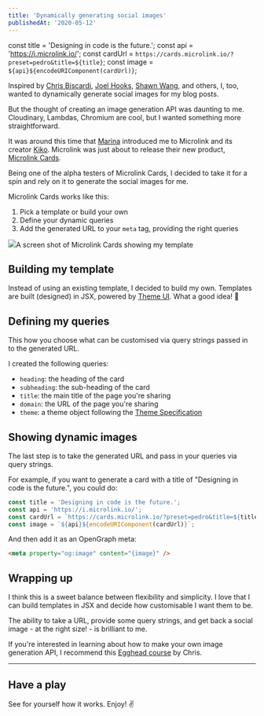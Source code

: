```yaml
---
title: 'Dynamically generating social images'
publishedAt: '2020-05-12'
---
```


const title = 'Designing in code is the future.';
const api = 'https://i.microlink.io/';
const cardUrl = `https://cards.microlink.io/?preset=pedro&title=${title}`;
const image = `${api}${encodeURIComponent(cardUrl)}`;

Inspired by [Chris Biscardi](https://twitter.com/chrisbiscardi), [Joel Hooks](https://twitter.com/jhooks), [Shawn Wang](https://twitter.com/swyx), and others, I, too, wanted to dynamically generate social images for my blog posts.

But the thought of creating an image generation API was daunting to me. Cloudinary, Lambdas, Chromium are cool, but I wanted something more straightforward.

It was around this time that [Marina](https://twitter.com/MarinaAisa/status/1250425913705025536) introduced me to Microlink and its creator [Kiko](https://twitter.com/kikobeats). Microlink was just about to release their new product, [Microlink Cards](https://cards.microlink.io/).

Being one of the alpha testers of Microlink Cards, I decided to take it for a spin and rely on it to generate the social images for me.

Microlink Cards works like this:

1. Pick a template or build your own
2. Define your dynamic queries
3. Add the generated URL to your `meta` tag, providing the right queries

<Image src={microlink}>A screen shot of Microlink Cards showing my template</Image>

## Building my template

Instead of using an existing template, I decided to build my own. Templates are built (designed) in JSX, powered by [Theme UI](https://theme-ui.com). What a good idea! 👏

## Defining my queries

This how you choose what can be customised via query strings passed in to the generated URL.

I created the following queries:

- `heading`: the heading of the card
- `subheading`: the sub-heading of the card
- `title`: the main title of the page you're sharing
- `domain`: the URL of the page you're sharing
- `theme`: a theme object following the [Theme Specification](https://theme-ui.com/theme-spec)

## Showing dynamic images

The last step is to take the generated URL and pass in your queries via query strings.

For example, if you want to generate a card with a title of "Designing in code is the future.", you could do:

```jsx
const title = 'Designing in code is the future.';
const api = 'https://i.microlink.io/';
const cardUrl = `https://cards.microlink.io/?preset=pedro&title=${title}`;
const image = `${api}${encodeURIComponent(cardUrl)}`;
```

And then add it as an OpenGraph meta:

```html
<meta property="og:image" content="{image}" />
```

## Wrapping up

I think this is a sweet balance between flexibility and simplicity. I love that I can build templates in JSX and decide how customisable I want them to be.

The ability to take a URL, provide some query strings, and get back a social image - at the right size! - is brilliant to me.

If you're interested in learning about how to make your own image generation API, I recommend this [Egghead course](https://egghead.io/playlists/building-an-opengraph-image-generation-api-with-cloudinary-netlify-functions-and-react-914e) by Chris.

---

## Have a play

See for yourself how it works. Enjoy! ✌️

<CardPlayground />
